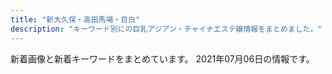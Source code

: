 ```yaml
---
title: "新大久保・高田馬場・目白"
description: "キーワード別にの巨乳アジアン・チャイナエステ嬢情報をまとめました。"
---
```


新着画像と新着キーワードをまとめています。
2021年07月06日の情報です。

<DmmAffiliateIns />
<KeywordTable
  shops={
    [
    {
        "station": "JR\u65b0\u5927\u4e45\u4fdd\u99c5",
        "img_links": [
            "http://familiar.tyo.cm/images/tel.png",
            "http://familiar.tyo.cm/photos/sites/37/2019/03/2019032406115440.jpg",
            "http://familiar.tyo.cm/photos/sites/37/2019/03/2019032406115311.jpg",
            "http://familiar.tyo.cm/photos/sites/37/2019/03/2019032406115312.jpg",
            "http://familiar.tyo.cm/photos/sites/37/2019/03/2019032406115491.jpg",
            "http://familiar.tyo.cm/images/mobile.jpg",
            "http://familiar.tyo.cm/images/1.png",
            "http://familiar.tyo.cm/photos/sites/37/2019/12/2019120401354873.jpg",
            "http://familiar.tyo.cm/photos/sites/37/2019/12/2019120502265383.jpg",
            "http://familiar.tyo.cm/photos/sites/37/2019/06/2019062210030384.jpg",
            "http://familiar.tyo.cm/photos/sites/37/2019/03/2019032406115451.jpg",
            "http://familiar.tyo.cm/photos/sites/37/2021/05/2021052506592522.jpg",
            "http://familiar.tyo.cm/photos/sites/37/2019/09/201909270657496.jpg",
            "http://familiar.tyo.cm/photos/sites/37/2019/06/2019061502562745.jpg",
            "http://familiar.tyo.cm/photos/sites/37/2019/03/2019032406115598.jpg",
            "http://familiar.tyo.cm/photos/sites/37/2018/12/2018121903013346.jpg",
            "http://familiar.tyo.cm/photos/sites/37/2019/12/201912130833132.jpg",
            "http://familiar.tyo.cm/images/s_staff.jpg",
            "http://familiar.tyo.cm/photos/sites/37/2019/11/2019112902341792.jpg",
            "http://familiar.tyo.cm/photos/sites/37/2019/11/2019110802115992.jpg",
            "http://familiar.tyo.cm/photos/sites/37/2019/12/2019120401355046.jpg",
            "http://familiar.tyo.cm/photos/sites/37/2019/10/2019102502193551.jpg",
            "http://familiar.tyo.cm/photos/sites/37/2019/03/2019032406115446.jpg",
            "http://familiar.tyo.cm/photos/sites/37/2019/10/2019102408541458.jpg",
            "http://familiar.tyo.cm/photos/sites/37/2019/12/2019120401354980.jpg",
            "http://familiar.tyo.cm/photos/sites/37/2018/12/2018121903022968.jpg",
            "http://familiar.tyo.cm/images/top.png",
            "http://familiar.tyo.cm/photos/sites/37/2019/06/2019060406241084.jpg",
            "http://familiar.tyo.cm/photos/sites/37/2019/06/2019061502562797.jpg",
            "http://familiar.tyo.cm/photos/sites/37/2021/05/2021052506414738.jpg",
            "http://familiar.tyo.cm/images/s_link.jpg",
            "http://familiar.tyo.cm/photos/sites/37/2019/12/2019120502264671.jpg",
            "http://familiar.tyo.cm/images/s_news.jpg",
            "http://familiar.tyo.cm/photos/sites/37/2019/09/2019090503385014.jpg",
            "http://familiar.tyo.cm/photos/sites/37/2019/10/2019100304481325.jpg",
            "http://familiar.tyo.cm/photos/sites/37/2019/06/2019060406161857.jpg",
            "http://familiar.tyo.cm/photos/sites/37/2019/11/2019112002511160.jpg",
            "http://familiar.tyo.cm/photos/sites/37/2019/03/2019031806471671.jpg",
            "http://familiar.tyo.cm/photos/sites/37/2019/06/2019061502562798.jpg",
            "http://familiar.tyo.cm/photos/sites/37/2019/10/2019102502193826.jpg",
            "http://familiar.tyo.cm/photos/sites/37/2019/06/201906040617136.jpg"
        ],
        "url": "http://familiar.tyo.cm/",
        "name": "Familiar\u30fb\u30d5\u30a1\u30df\u30ea\u30fc\u30a2",
        "keywords": {
            "83": 7,
            "88": 21,
            "C": 2,
            "87": 60,
            "E": 28,
            "D": 153,
            "86": 74,
            "85": 21
        }
    },
    {
        "keywords": {},
        "name": "\u6625\u306e\u5922",
        "station": "JR\u65b0\u5927\u4e45\u4fdd\u99c5",
        "img_links": [
            "http://www.harunoyume.com/images/service-image.jpg",
            "http://www.harunoyume.com/images/discount.jpg",
            "http://www.harunoyume.com/images/campaign.jpg",
            "http://www.harunoyume.com/images/covergirl.jpg"
        ],
        "url": "http://www.harunoyume.com/"
    },
    {
        "keywords": {},
        "name": "\u6708\u306e\u82b1",
        "url": "https://tsukinohana88.wixsite.com/index",
        "img_links": [
            "https://static.wixstatic.com/media/80a184_a8e12af9159e4af2bbd2cf724caf4e6a~mv2.jpeg",
            "https://static.wixstatic.com/media/71aabe_7fde48e91203411687f75bf66049b810~mv2.jpg",
            "https://static.wixstatic.com/media/80a184_685d8785c64448469efbaecd356f0615~mv2.jpg",
            "https://static.wixstatic.com/media/80a184_d0c431a3436e444fbe13148d4f1d1722~mv2.png",
            "https://static.wixstatic.com/media/80a184_d01c61ede293427e90b1ce25be8720c0~mv2.png",
            "https://static.wixstatic.com/media/80a184_f4cca0709e8a42dfbc72e26393934723~mv2.jpg",
            "https://static.wixstatic.com/media/80a184_60e3e10d71c6473ca82f313fefc49773~mv2.png",
            "https://static.wixstatic.com/media/80a184_5208b825bc574a8e8c38cfed61640f7b~mv2.png",
            "https://static.wixstatic.com/media/80a184_b70a2c117ac542f79ec2a2014b642be4~mv2.png",
            "https://static.wixstatic.com/media/80a184_126746405a7f40f191a12f71b777ea41~mv2.png",
            "https://static.wixstatic.com/media/80a184_fc46eb4762dc45d5aaded3823ed9ff89~mv2.png",
            "https://static.wixstatic.com/media/80a184_9dc0d14b20d54a71a6cb9f57217e8a32~mv2.png",
            "https://static.wixstatic.com/media/80a184_37c7b495532e44808fa932ada8728921~mv2.png",
            "https://static.wixstatic.com/media/80a184_6f8a99a76cfa4e8cb6871f8cdc4667f5~mv2.png"
        ],
        "station": "JR\u65b0\u5927\u4e45\u4fdd\u99c5"
    },
    {
        "keywords": {},
        "img_links": [
            "http://esthe.top/images/staff_images/staff_04b.jpg",
            "http://esthe.top/images/demo/slider/tooltips/slide3.png",
            "http://esthe.top/images/index_02.jpg",
            "http://esthe.top/images/Bottom_01.jpg",
            "http://esthe.top/images/an_2_02.jpg",
            "http://esthe.top/images/acs_ima/access-02.jpg",
            "http://esthe.top/images/room_images/gallery-01.jpg",
            "http://esthe.top/images/room_images/gallery-04.jpg",
            "http://esthe.top/images/demo/slider/tooltips/slide2.png",
            "http://esthe.top/images/staff_images/staff_07b.jpg",
            "http://esthe.top/images/an_1_06.jpg",
            "http://esthe.top/images/staff_images/staff_01a.jpg",
            "http://esthe.top/images/an_2_07.jpg",
            "http://esthe.top/images/staff_images/staff_013a.jpg",
            "http://esthe.top/images/staff_images/staff_012a.jpg",
            "http://esthe.top/images/room_images/gallery-02.jpg",
            "http://esthe.top/images/demo/slider/images/slide1.png",
            "http://esthe.top/images/an_2_06.jpg",
            "http://esthe.top/images/demo/slider/images/slide5.png",
            "http://esthe.top/images/acs_ima/access-01.jpg",
            "http://esthe.top/images/an_1_02.jpg",
            "http://esthe.top/images/staff_images/staff_01b.jpg",
            "http://esthe.top/images/QRcode.jpg",
            "http://esthe.top/images/staff_images/staff_04a.jpg",
            "http://esthe.top/images/staff_images/staff_010b.jpg",
            "http://esthe.top/images/room_images/index-02.jpg",
            "http://esthe.top/images/acs_ima/access-03.jpg",
            "http://esthe.top/images/Bottom_02.jpg",
            "http://esthe.top/images/staff_images/staff_09b.jpg",
            "http://esthe.top/images/staff_images/staff_09a.jpg",
            "http://esthe.top/images/demo/slider/tooltips/slide1.png",
            "http://esthe.top/images/staff_images/staff_010a.jpg",
            "http://esthe.top/images/an_2_03.jpg",
            "http://esthe.top/images/demo/slider/images/slide4.png",
            "http://esthe.top/images/staff_images/staff_07a.jpg",
            "http://esthe.top/images/room_images/gallery-03.jpg",
            "http://esthe.top/images/an_1_05.jpg",
            "http://esthe.top/images/an_1_03.jpg",
            "http://esthe.top/images/an_2_05.jpg",
            "http://esthe.top/images/room_images/index-01.jpg",
            "http://esthe.top/images/demo/slider/tooltips/slide5.png",
            "http://esthe.top/images/an_1_04.jpg",
            "http://esthe.top/images/demo/slider/images/slide3.png",
            "http://esthe.top/images/an_2_04.jpg",
            "http://esthe.top/images/acs_ima/access-04.jpg",
            "http://esthe.top/images/room_images/gallery-06.jpg",
            "http://esthe.top/images/room_images/gallery-05.jpg",
            "http://esthe.top/images/staff_images/staff_014a.jpg",
            "http://esthe.top/images/demo/slider/images/slide2.png",
            "http://esthe.top/images/an_1_07.jpg",
            "http://esthe.top/images/demo/slider/tooltips/slide4.png"
        ],
        "name": "RAN\uff5e\u30e9\u30f3\uff5e",
        "url": "http://esthe.top/",
        "station": "JR\u9ad8\u7530\u99ac\u5834\u99c5\u6771\u53e3"
    },
    {
        "img_links": [
            "http://massage-1.net/images/top/top_06.jpg",
            "http://massage-1.net/images/top/top_01.jpg",
            "http://massage-1.net/images/page_top.png",
            "http://massage-1.net/images/staff_image/staf_05a.jpg",
            "http://massage-1.net/images/top/top_05.jpg",
            "http://massage-1.net/images/home/top.jpg",
            "http://massage-1.net/images/top/top_03.jpg",
            "http://massage-1.net/images/top/top_02.jpg",
            "http://massage-1.net/images/top/top_04.jpg",
            "http://massage-1.net/images/top/top_08.png"
        ],
        "keywords": {},
        "station": "JR\u9ad8\u7530\u99ac\u5834\u99c5\u65e9\u7a32\u7530\u53e3",
        "name": "\u697d\u5712",
        "url": "http://massage-1.net/"
    },
    {
        "url": "http://aes-treat.com/",
        "keywords": {
            "C": 38
        },
        "name": "Lovely Heart \u5927\u4e45\u4fdd\u5225\u9928",
        "station": "JR\u5927\u4e45\u4fdd\u99c5\u5317\u53e3",
        "img_links": [
            "http://aes-treat.com/scdl/staff/11091.jpg",
            "http://aes-treat.com/img/ttl_mobile.jpg",
            "http://aes-treat.com/scdl/staff/11151mb.jpg",
            "http://aes-treat.com/scdl/staff/10811mb.jpg",
            "http://aes-treat.com/img/system/campaign.jpg",
            "http://aes-treat.com/scdl/staff/11041mb.jpg",
            "http://aes-treat.com/scdl/staff/10771.jpg",
            "http://aes-treat.com/scdl/staff/10171mb.jpg",
            "http://aes-treat.com/scdl/staff/11191mb.jpg",
            "http://aes-treat.com/scdl/staff/10651mb.jpg",
            "http://aes-treat.com/scdl/staff/10941mb.jpg",
            "http://aes-treat.com/scdl/staff/11051.jpg",
            "http://aes-treat.com/scdl/staff/11211.jpg",
            "http://aes-treat.com/scdl/staff/10841mb.jpg",
            "http://aes-treat.com/scdl/staff/10971mb.jpg",
            "http://aes-treat.com/scdl/staff/11081mb.jpg",
            "http://aes-treat.com/scdl/staff/11241mb.jpg",
            "http://aes-treat.com/scdl/staff/11151.jpg",
            "http://aes-treat.com/img/ttl_attbnr.jpg",
            "http://aes-treat.com/scdl/staff/10861.jpg",
            "http://aes-treat.com/scdl/staff/11091mb.jpg",
            "http://aes-treat.com/scdl/staff/11191.jpg",
            "http://aes-treat.com/scdl/staff/10981mb.jpg",
            "http://aes-treat.com/scdl/staff/10972.jpg",
            "http://aes-treat.com/scdl/staff/10901.jpg",
            "http://aes-treat.com/scdl/staff/10771mb.jpg",
            "http://aes-treat.com/scdl/staff/11231mb.jpg",
            "http://aes-treat.com/scdl/staff/11041.jpg",
            "http://aes-treat.com/scdl/staff/10981.jpg",
            "http://aes-treat.com/scdl/staff/11161.jpg",
            "http://aes-treat.com/scdl/staff/11162.jpg",
            "http://aes-treat.com/scdl/staff/10901mb.jpg",
            "http://aes-treat.com/scdl/staff/11161mb.jpg",
            "http://aes-treat.com/scdl/staff/10902.jpg",
            "http://aes-treat.com/scdl/staff/11111.jpg",
            "http://aes-treat.com/scdl/staff/11241.jpg",
            "http://aes-treat.com/img/ttl_sister.png",
            "http://aes-treat.com/scdl/staff/11081.jpg",
            "http://aes-treat.com/scdl/staff/11131mb.jpg",
            "http://aes-treat.com/scdl/staff/10891mb.jpg",
            "http://aes-treat.com/scdl/staff/10681.jpg",
            "http://aes-treat.com/scdl/staff/11131.jpg",
            "http://aes-treat.com/scdl/staff/11101.jpg",
            "http://aes-treat.com/scdl/staff/10891.jpg",
            "http://aes-treat.com/scdl/staff/10171.jpg",
            "http://aes-treat.com/img/ttl_staff.png",
            "http://aes-treat.com/scdl/staff/10651.jpg",
            "http://aes-treat.com/img/ttl_att.png",
            "http://aes-treat.com/scdl/staff/11121mb.jpg",
            "http://aes-treat.com/pic/head.jpg",
            "http://aes-treat.com/scdl/staff/10811.jpg",
            "http://aes-treat.com/i/files/homeimg.jpg",
            "http://aes-treat.com/scdl/staff/10681mb.jpg",
            "http://aes-treat.com/scdl/staff/11121.jpg",
            "http://aes-treat.com/scdl/staff/11231.jpg",
            "http://aes-treat.com/scdl/staff/11101mb.jpg",
            "http://aes-treat.com/scdl/staff/10842.jpg",
            "http://aes-treat.com/scdl/staff/10971.jpg",
            "http://aes-treat.com/scdl/staff/10841.jpg",
            "http://aes-treat.com/scdl/staff/10941.jpg",
            "http://aes-treat.com/pic/top1.jpg",
            "http://aes-treat.com/pic/top2.jpg",
            "http://aes-treat.com/scdl/staff/11111mb.jpg",
            "http://aes-treat.com/scdl/staff/11051mb.jpg",
            "http://aes-treat.com/scdl/staff/10861mb.jpg",
            "http://aes-treat.com/scdl/staff/10721mb.jpg",
            "http://aes-treat.com/scdl/staff/11211mb.jpg",
            "http://aes-treat.com/img/ttl_nouka.jpg",
            "http://aes-treat.com/scdl/staff/10721.jpg"
        ]
    },
    {
        "name": "\u82b1",
        "station": "JR\u5927\u4e45\u4fdd\u99c5\u5317\u53e3",
        "url": "https://est-hana.com/",
        "img_links": [
            "https://est-hana.com/img/girl/main/s139_1.jpg",
            "https://est-hana.com/img/girl/list/s77_face.jpg",
            "https://est-hana.com/img/girl/main/s163_1.jpg",
            "https://est-hana.com/img/girl/pickup/topgirl20190528141109.png",
            "https://est-hana.com/img/girl/list/slist187110f9d5212fd19d8b8410ec6bff294e6.jpg",
            "https://est-hana.com/img/girl/pickup/topgirl20180308214256.png",
            "https://est-hana.com/img/girl/list/s77_list.jpg",
            "https://est-hana.com/img/girl/thumb/smain184249673a0eecbfdaab27d1a016ce6f4281.jpg",
            "https://est-hana.com/img/material/staff_t1.png",
            "https://est-hana.com/img/girl/pickup/topgirl20140510202547.png",
            "https://est-hana.com/img/girl/pickup/topgirl20141227182718.png",
            "https://est-hana.com/img/girl/list/sface8365230fc40840a020ba3ed47600db4b4a.jpg",
            "https://est-hana.com/img/material/systme_t2.png",
            "https://est-hana.com/img/material/photorenew5.jpg",
            "https://est-hana.com/img/girl/thumb/smain1911ec56c0d5cc68365ea11e2e52a40272d8.jpg",
            "https://est-hana.com/img/girl/list/sface110404ef9fc79e2a0a04d64b621c22a0c77.jpg",
            "https://est-hana.com/img/girl/main/s88_1.jpg",
            "https://est-hana.com/img/girl/pickup/pickup20190227121102.jpg",
            "https://est-hana.com/img/material/infopanel.png",
            "https://est-hana.com/img/material/gm5_rollout.png",
            "https://est-hana.com/img/girl/pickup/pickup20190121202926.jpg",
            "https://est-hana.com/img/material/hosi4.png",
            "https://est-hana.com/img/material/sys_course2_rev2.png",
            "https://est-hana.com/img/material/top_twitter.png",
            "https://est-hana.com/img/material/sys_course3_rev1.png",
            "https://est-hana.com/img/girl/list/s180_face.jpg",
            "https://est-hana.com/img/material/gm2_rollout.png",
            "https://est-hana.com/img/girl/main/s75_1.jpg",
            "https://est-hana.com/img/girl/main/smain1901e7f2a11706f93c08ab1eb76c57c0a501.jpg",
            "https://est-hana.com/img/girl/thumb/smain1913da4fa2da2e801312734721e1a44d8e19.jpg",
            "https://est-hana.com/img/material/massap6.jpg",
            "https://est-hana.com/img/girl/list/s173_face.jpg",
            "https://est-hana.com/img/girl/list/slist19753ce52e0264e81a8a42e5d3c84dd833e.jpg",
            "https://est-hana.com/img/girl/list/s88_list.jpg",
            "https://est-hana.com/img/material/topflashimg1.jpg",
            "https://est-hana.com/img/material/top_t6.png",
            "https://est-hana.com/img/girl/list/s75_face.jpg",
            "https://est-hana.com/img/whatnew/20200304.jpg",
            "https://est-hana.com/img/material/accsess_station.png",
            "https://est-hana.com/img/girl/list/s75_list.jpg",
            "https://est-hana.com/img/girl/thumb/smain1901e7f2a11706f93c08ab1eb76c57c0a501.jpg",
            "https://est-hana.com/img/girl/thumb/smain197153ce52e0264e81a8a42e5d3c84dd833e.jpg",
            "https://est-hana.com/img/girl/pickup/topgirl20180526173824.png",
            "https://est-hana.com/img/girl/main/smain83165230fc40840a020ba3ed47600db4b4a.jpg",
            "https://est-hana.com/img/girl/thumb/smain1891e9ae2d8752cd8b9474ebd62df9909f9b.jpg",
            "https://est-hana.com/img/material/top_t5.png",
            "https://est-hana.com/img/girl/pickup/pickup20190528135649.jpg",
            "https://est-hana.com/img/girl/thumb/smain1931e3a7504f14e2050f14cb6782d72bb46c.jpg",
            "https://est-hana.com/img/girl/pickup/topgirl20161016054301.png",
            "https://est-hana.com/img/material/detailwaku.png",
            "https://est-hana.com/img/girl/list/s139_list.jpg",
            "https://est-hana.com/img/girl/list/slist199a8b144d9cbd006fc9dffdf23ad77de07.jpg",
            "https://est-hana.com/img/material/gm1_rollout.png",
            "https://est-hana.com/img/material/day.png",
            "https://est-hana.com/img/girl/pickup/pickup20190118192153.jpg",
            "https://est-hana.com/img/girl/main/smain184149673a0eecbfdaab27d1a016ce6f4281.jpg",
            "https://est-hana.com/img/girl/list/sface189e9ae2d8752cd8b9474ebd62df9909f9b.jpg",
            "https://est-hana.com/img/material/hosi5.png",
            "https://est-hana.com/img/material/sys_etc.png",
            "https://est-hana.com/img/girl/main/smain1911ec56c0d5cc68365ea11e2e52a40272d8.jpg",
            "https://est-hana.com/img/girl/pickup/pickup20141227182613.jpeg",
            "https://est-hana.com/img/whatnew/20200401_mask.jpg",
            "https://est-hana.com/img/girl/pickup/pickup20191214162524.jpg",
            "https://est-hana.com/img/girl/main/smain1931e3a7504f14e2050f14cb6782d72bb46c.jpg",
            "https://est-hana.com/img/girl/thumb/s75_1.jpg",
            "https://est-hana.com/img/material/top_t4.png",
            "https://est-hana.com/img/girl/list/s163_face.jpg",
            "https://est-hana.com/img/girl/list/slist2012ba9beda1a19f1ba57dcc87485d57321.jpg",
            "https://est-hana.com/img/material/massap7.jpg",
            "https://est-hana.com/img/girl/thumb/smain83265230fc40840a020ba3ed47600db4b4a.jpg",
            "https://est-hana.com/img/girl/pickup/topgirl20180908131653.png",
            "https://est-hana.com/img/girl/list/slist18449673a0eecbfdaab27d1a016ce6f4281.jpg",
            "https://est-hana.com/img/material/systme_t1.png",
            "https://est-hana.com/img/girl/list/slist189e9ae2d8752cd8b9474ebd62df9909f9b.jpg",
            "https://est-hana.com/img/material/photorenew3.jpg",
            "https://est-hana.com/img/girl/list/s139_face.jpg",
            "https://est-hana.com/img/girl/thumb/smain193281777917c863b2cd265723b9cb5a3c32.jpg",
            "https://est-hana.com/img/girl/thumb/s180_1.jpg",
            "https://est-hana.com/img/girl/main/s173_1.jpg",
            "https://est-hana.com/img/girl/thumb/s173_2.jpg",
            "https://est-hana.com/img/girl/thumb/smain83165230fc40840a020ba3ed47600db4b4a.jpg",
            "https://est-hana.com/img/camp/camp20210701.png",
            "https://est-hana.com/img/girl/thumb/smain1871110bf62c88dcefca310cdc127f9b11f2.jpg",
            "https://est-hana.com/img/girl/list/slist19053cc33bb85f739f63e84c2ae2c41c2eb.jpg",
            "https://est-hana.com/img/girl/main/smain1891e9ae2d8752cd8b9474ebd62df9909f9b.jpg",
            "https://est-hana.com/img/girl/main/s86_1.jpg",
            "https://est-hana.com/img/whatnew/20200401min60.jpg",
            "https://est-hana.com/img/whatnew/hana20210701.png",
            "https://est-hana.com/img/girl/list/sface191ec56c0d5cc68365ea11e2e52a40272d8.jpg",
            "https://est-hana.com/img/material/returnbtn.png",
            "https://est-hana.com/img/material/age.png",
            "https://est-hana.com/img/girl/thumb/smain184149673a0eecbfdaab27d1a016ce6f4281.jpg",
            "https://est-hana.com/img/material/massap1.jpg",
            "https://est-hana.com/img/girl/list/s86_list.jpg",
            "https://est-hana.com/img/material/massap2.jpg",
            "https://est-hana.com/img/material/photorenew1.jpg",
            "https://est-hana.com/img/girl/list/sface199a8b144d9cbd006fc9dffdf23ad77de07.jpg",
            "https://est-hana.com/img/girl/list/s86_face.jpg",
            "https://est-hana.com/img/girl/list/slist193a69a1a063a3159e298d18b691542266d.jpg",
            "https://est-hana.com/img/material/top_t3.png",
            "https://est-hana.com/img/girl/pickup/pickup20190118192257.jpg",
            "https://est-hana.com/img/material/gm3_rollout.png",
            "https://est-hana.com/img/material/gm6_rollout.png",
            "https://est-hana.com/img/girl/thumb/smain1902e7f2a11706f93c08ab1eb76c57c0a501.jpg",
            "https://est-hana.com/img/girl/pickup/pickup20191208191053.jpg",
            "https://est-hana.com/img/material/w2.png",
            "https://est-hana.com/img/girl/thumb/s86_1.jpg",
            "https://est-hana.com/img/material/photorenew2rev1.jpg",
            "https://est-hana.com/img/girl/main/s180_1.jpg",
            "https://est-hana.com/img/material/d6.png",
            "https://est-hana.com/img/material/photorenew4.jpg",
            "https://est-hana.com/img/girl/list/s180_list.jpg",
            "https://est-hana.com/img/girl/list/s173_list.jpg",
            "https://est-hana.com/img/girl/thumb/smain18725b09cd881b1f036f9f4970616c10b474.jpg",
            "https://est-hana.com/img/material/gm4_rollout.png",
            "https://est-hana.com/img/girl/thumb/s88_1.jpg",
            "https://est-hana.com/img/girl/thumb/s163_1.jpg",
            "https://est-hana.com/img/girl/main/smain197153ce52e0264e81a8a42e5d3c84dd833e.jpg",
            "https://est-hana.com/img/girl/list/sface190e7f2a11706f93c08ab1eb76c57c0a501.jpg",
            "https://est-hana.com/img/girl/main/smain1871110bf62c88dcefca310cdc127f9b11f2.jpg",
            "https://est-hana.com/img/material/m7.png",
            "https://est-hana.com/img/material/month.png",
            "https://est-hana.com/img/material/massap4.jpg",
            "https://est-hana.com/img/material/top_t2_img_rev2.jpg",
            "https://est-hana.com/img/girl/list/slist8365230fc40840a020ba3ed47600db4b4a.jpg",
            "https://est-hana.com/img/girl/list/sface19753ce52e0264e81a8a42e5d3c84dd833e.jpg",
            "https://est-hana.com/img/girl/list/slist191ec56c0d5cc68365ea11e2e52a40272d8.jpg",
            "https://est-hana.com/img/material/staff_t1rev1.png",
            "https://est-hana.com/img/girl/list/slist110d5ce8a5906e2cdaf90af47c9395e0dff.jpg",
            "https://est-hana.com/img/material/massa_t1.png",
            "https://est-hana.com/img/material/staffdetail_t1.png",
            "https://est-hana.com/img/girl/pickup/pickup20180526173711.jpg",
            "https://est-hana.com/img/material/line1.png",
            "https://est-hana.com/img/material/massap5.jpg",
            "https://est-hana.com/img/girl/list/s163_list.jpg",
            "https://est-hana.com/img/girl/pickup/pickup20180830201105.jpg",
            "https://est-hana.com/img/girl/thumb/smain110138adcf1cf026681bfa9a408199a21890.jpg",
            "https://est-hana.com/img/material/click_tel_btn.png",
            "https://est-hana.com/img/material/sys_option.png",
            "https://est-hana.com/img/girl/pickup/pickup20181218104555.jpg",
            "https://est-hana.com/img/girl/thumb/s139_1.jpg",
            "https://est-hana.com/img/girl/thumb/smain19725e2ed7efe2de621955e09d12295a13ee.jpg",
            "https://est-hana.com/img/material/sframe2014.png",
            "https://est-hana.com/img/material/accsess_picter2.jpg",
            "https://est-hana.com/img/girl/list/sface201dc74ab8dea78d771771d5fda7bccc989.jpg",
            "https://est-hana.com/img/girl/thumb/smain1102404ef9fc79e2a0a04d64b621c22a0c77.jpg",
            "https://est-hana.com/img/girl/main/smain110138adcf1cf026681bfa9a408199a21890.jpg",
            "https://est-hana.com/img/girl/list/sface18449673a0eecbfdaab27d1a016ce6f4281.jpg",
            "https://est-hana.com/img/girl/thumb/smain1912da4fa2da2e801312734721e1a44d8e19.jpg",
            "https://est-hana.com/img/girl/pickup/topgirl20140502225842.png",
            "https://est-hana.com/img/material/top_t2.png",
            "https://est-hana.com/img/material/sys_course1_rev2.png",
            "https://est-hana.com/img/material/massap3.jpg",
            "https://est-hana.com/img/girl/list/s88_face.jpg",
            "https://est-hana.com/img/girl/list/sface187386757ea62d773ca58e2457fc23b8e13.jpg",
            "https://est-hana.com/img/girl/thumb/s173_1.jpg",
            "https://est-hana.com/img/girl/list/sface193e3a7504f14e2050f14cb6782d72bb46c.jpg"
        ],
        "keywords": {
            "G": 1,
            "\u30c0\u30a4\u30ca\u30de\u30a4\u30c8": 1,
            "E": 4,
            "C": 40
        }
    },
    {
        "img_links": [],
        "url": "https://venus.tyo.ac/",
        "station": "JR\u5927\u4e45\u4fdd\u99c5\u5357\u53e3",
        "keywords": {},
        "name": "Venus -\u30f4\u30a3\u30fc\u30ca\u30b9-"
    },
    {
        "station": "JR\u9ad8\u7530\u99ac\u5834\u99c5\u65e9\u7a32\u7530\u53e3",
        "img_links": [
            "http://www.y-rlx.site/images/index_09.jpg",
            "http://www.y-rlx.site/girl/04.jpg",
            "http://www.y-rlx.site/images/index_02.jpg",
            "http://www.y-rlx.site/images/info.jpg",
            "http://y-rlx.site/images/index_07.jpg",
            "http://www.y-rlx.site/girl/05.jpg",
            "http://www.y-rlx.site/images/rec_09.jpg",
            "http://www.y-rlx.site/images/index_04.jpg",
            "http://y-rlx.site/images/index_04.jpg",
            "http://www.y-rlx.site/images/info_09.jpg",
            "http://www.y-rlx.site/images/upload/thumb/7555ce96672677f4.jpg",
            "http://www.y-rlx.site/images/rec.jpg",
            "http://www.y-rlx.site/images/card.jpg",
            "http://www.y-rlx.site/images/index_07.jpg",
            "http://www.y-rlx.site/images/upload/thumb/014d074e9b93e9d3.jpg",
            "http://www.y-rlx.site/images/index_01.jpg",
            "http://www.y-rlx.site/images/upload/thumb/d36e2b351f872c4a.jpg",
            "http://www.y-rlx.site/images/upload/thumb/296a422030195eea.jpg",
            "http://www.y-rlx.site/girl/02.jpg",
            "http://www.y-rlx.site/images/staff_09.jpg",
            "http://www.y-rlx.site/images/index_06.jpg",
            "http://www.y-rlx.site/images/index_18.jpg",
            "http://www.y-rlx.site/images/index_13.jpg",
            "http://www.y-rlx.site/images/upload/thumb/6f5c8adf73ecadc0.jpg",
            "http://www.y-rlx.site/images/index_10.jpg",
            "http://www.y-rlx.site/images/index_19.jpg",
            "http://www.y-rlx.site/images/index_15.jpg",
            "http://www.y-rlx.site/girl/01.jpg",
            "http://www.y-rlx.site/images/upload/thumb/e95087fc68743943.jpg",
            "http://www.y-rlx.site/images/index_05.jpg",
            "http://www.y-rlx.site/images/index_11.jpg",
            "http://www.y-rlx.site/girl/03.jpg",
            "http://www.y-rlx.site/images/index_03.jpg",
            "http://www.y-rlx.site/images/index_08.jpg",
            "http://www.y-rlx.site/images/upload/thumb/8094444931bf183e.jpg",
            "http://www.y-rlx.site/images/upload/thumb/22943222540dae02.jpg",
            "http://www.y-rlx.site/images/index_20.jpg"
        ],
        "url": "http://www.y-rlx.site/",
        "name": "\u60a0\u30a8\u30b9\u30c6",
        "keywords": {
            "89": 1,
            "87": 4,
            "C": 7,
            "D": 1,
            "88": 3
        }
    },
    {
        "img_links": [
            "http://www.aromaonly1.com/uploads/e01fa669285bc99ba782abfd90a08bb2.jpg",
            "http://www.aromaonly1.com/images/index_05.jpg",
            "http://www.aromaonly1.com/images/index_06.jpg",
            "http://www.aromaonly1.com/uploads/b43afdf6c0db7020b472f89b05664984.jpg",
            "http://www.aromaonly1.com/uploads/5f4083d49285cbe64774b1bd70e86150.jpg",
            "http://www.aromaonly1.com/uploads/18799c1985ca7d1cd026808323ec51c2.jpg",
            "http://www.aromaonly1.com/uploads/015cba9c432d730d26583fe998534fa6.jpg",
            "http://www.aromaonly1.com/uploads/3e6ede4dd71b9611bfc0fc01fff82057.jpg",
            "http://www.aromaonly1.com/images/index_21.jpg",
            "http://www.aromaonly1.com/uploads/0d74a4af5e268e3562daa56048c13906.jpg",
            "http://www.aromaonly1.com/my_work/images/pic1.png",
            "http://www.aromaonly1.com/images/index_18.jpg",
            "http://www.aromaonly1.com/images/fanhui.png",
            "http://www.aromaonly1.com/images/index_17.jpg",
            "http://www.aromaonly1.com/images/index_14.jpg",
            "http://www.aromaonly1.com/images/index_15.jpg",
            "http://www.aromaonly1.com/images/index_03.jpg",
            "http://www.aromaonly1.com/images/index_08.jpg",
            "http://www.aromaonly1.com/images/link_10.jpg",
            "http://www.aromaonly1.com/images/index_16.jpg",
            "http://www.aromaonly1.com/uploads/2f5941103973429d3981087968a845a3.jpg",
            "http://www.aromaonly1.com/images/girls_10.jpg",
            "http://www.aromaonly1.com/uploads/c24b4a66b959c50d941c227e2167e47a.jpg",
            "http://www.aromaonly1.com/images/service_10.jpg",
            "http://www.aromaonly1.com/uploads/39a20c0f1405de5aa73fad53492e41be.jpg",
            "http://www.aromaonly1.com/images/index_20.jpg",
            "http://www.aromaonly1.com/images/aromaonly1_468x60.png",
            "http://www.aromaonly1.com/uploads/8e9e8b4d89b256773f17dff61368328c.jpg",
            "http://www.aromaonly1.com/images/index_11.jpg",
            "http://www.aromaonly1.com/images/index_07.jpg",
            "http://www.aromaonly1.com/uploads/ac75f516de3602f2ed5de1d9e2383a35.jpg",
            "http://www.aromaonly1.com/images/index_02.jpg",
            "http://www.aromaonly1.com/images/index_04.jpg",
            "http://www.aromaonly1.com/uploads/56e94a67d1aa4ea89d5f2064a387ab96.jpg",
            "http://www.aromaonly1.com/images/index_01.jpg",
            "http://www.aromaonly1.com/images/interior_10.jpg",
            "http://www.aromaonly1.com/uploads/66dc68de1f9c001b6f15d52303314efc.jpg",
            "http://www.aromaonly1.com/images/index_19.jpg",
            "http://www.aromaonly1.com/images/index_12.jpg",
            "http://www.aromaonly1.com/images/service_11.jpg"
        ],
        "url": "http://www.aromaonly1.com/",
        "name": "NEW ONLY ONE",
        "keywords": {
            "E": 2,
            "D": 2,
            "86": 4,
            "C": 3,
            "88": 3
        },
        "station": "JR\u9ad8\u7530\u99ac\u5834\u99c5"
    },
    {
        "img_links": [
            "http://www.kity.work/images/tel.jpg",
            "http://www.kity.work/img/hiromi1.jpg",
            "http://www.kity.work/images/s1.png",
            "http://www.kity.work/images/5.jpg",
            "http://www.kity.work/images/s1.jpg",
            "http://www.kity.work/img/erina2.jpg",
            "http://www.kity.work/images/tg.jpg",
            "http://www.kity.work/staff/erina.jpg",
            "http://www.kity.work/images/head.jpg",
            "http://www.kity.work/images/news.jpg",
            "http://www.kity.work/images/up.jpg",
            "http://www.kity.work/img/haru1.jpg",
            "http://www.kity.work/img/nana1.jpg",
            "http://www.kity.work/images/int1.jpg",
            "http://www.kity.work/staff/hiromi.jpg",
            "http://www.kity.work/images/int2.jpg",
            "http://www.kity.work/images/ac2.jpg",
            "http://www.kity.work/img/erina1.jpg",
            "http://www.kity.work/staff/nana.jpg",
            "http://www.kity.work/images/7.jpg",
            "http://www.kity.work/images/sys.jpg",
            "http://www.kity.work/images/6.jpg",
            "http://www.kity.work/images/s2.jpg",
            "http://www.kity.work/images/staff_t.jpg",
            "http://www.kity.work/images/interior_t.jpg",
            "http://www.kity.work/staff/haru.jpg",
            "http://www.kity.work/images/4.jpg"
        ],
        "url": "http://www.kity.work/",
        "station": "JR\u9ad8\u7530\u99ac\u5834\u99c5\u65e9\u7a32\u7530\u53e3",
        "keywords": {},
        "name": "\u98a8\u96c5\u5802 \uff5e\u3075\u3046\u304c\u3069\u3046\uff5e"
    },
    {
        "url": "http://gogonoheya.ies.fun/",
        "keywords": {},
        "station": "JR\u5927\u4e45\u4fdd\u99c5\u5317\u53e3",
        "img_links": [],
        "name": "Rabenda\u30fb\u30e9\u30d9\u30f3\u30c0\u30fc"
    },
    {
        "station": "JR\u9ad8\u7530\u99ac\u5834\u99c5\u65e9\u7a32\u7530\u53e3",
        "keywords": {
            "C": 18,
            "83": 3,
            "86": 3
        },
        "url": "http://familiar.ests.jp/",
        "name": "\u99ac\u5834one",
        "img_links": [
            "http://familiar.ests.jp/photos/sites/33/2019/09/2019092718554568.jpg",
            "http://familiar.ests.jp/photos/sites/33/2020/10/2020101901153954.jpg",
            "http://familiar.ests.jp/images/staff_bj4s.png",
            "http://familiar.ests.jp/images/service.jpg",
            "http://familiar.ests.jp/images/acc.png",
            "http://familiar.ests.jp/photos/sites/33/2020/10/2020101409554799.jpg",
            "http://familiar.ests.jp/images/staff_bj1s.png",
            "http://familiar.ests.jp/images/s_link.png",
            "http://familiar.ests.jp/photos/sites/33/2019/07/2019073009094778.jpg",
            "http://familiar.ests.jp/photos/sites/33/2019/09/2019092718570723.jpg",
            "http://familiar.ests.jp/images/info.png",
            "http://familiar.ests.jp/images/nei_bj1.png",
            "http://familiar.ests.jp/images/s_service.png",
            "http://familiar.ests.jp/images/news.png",
            "http://familiar.ests.jp/images/s_staff.png",
            "http://familiar.ests.jp/images/mobile.jpg",
            "http://familiar.ests.jp/images/top.jpg",
            "http://familiar.ests.jp/images/bian.jpg",
            "http://familiar.ests.jp/photos/sites/33/2019/09/2019092318545965.jpg"
        ]
    },
    {
        "keywords": {},
        "url": "http://kobo.mssg.jp/",
        "name": "\u6c34\u8272-\u30df\u30ba\u30a4\u30ed-",
        "img_links": [
            "http://kobo.mssg.jp/layer/images/top.jpg",
            "http://kobo.mssg.jp/layer/images/top/top_02.jpg",
            "http://kobo.mssg.jp/layer/images/top/top_06.jpg",
            "http://kobo.mssg.jp/images/wenzi-staff.png",
            "http://kobo.mssg.jp/layer/images/top/top_05.jpg",
            "http://kobo.mssg.jp/images/1.jpg",
            "http://kobo.mssg.jp/images/s_info.png",
            "http://kobo.mssg.jp/images/info.png",
            "http://kobo.mssg.jp/images/staff_8.jpg",
            "http://kobo.mssg.jp/images/staff_8a.jpg",
            "http://kobo.mssg.jp/images/staff_bj4.png",
            "http://kobo.mssg.jp/images/staff_2b.jpg",
            "http://kobo.mssg.jp/images/staff_bj1.png",
            "http://kobo.mssg.jp/images/staff_2a.jpg",
            "http://kobo.mssg.jp/images/staff_9a.jpg",
            "http://kobo.mssg.jp/images/top1.jpg",
            "http://kobo.mssg.jp/layer/images/top/top_01.jpg",
            "http://kobo.mssg.jp/layer/images/top/top_08.png",
            "http://kobo.mssg.jp/images/top2.jpg",
            "http://kobo.mssg.jp/layer/images/top/top_04.jpg",
            "http://kobo.mssg.jp/images/staff_4.jpg",
            "http://kobo.mssg.jp/images/staff_9b.jpg",
            "http://kobo.mssg.jp/images/staff_10a.jpg",
            "http://kobo.mssg.jp/layer/images/top/top_03.jpg",
            "http://kobo.mssg.jp/images/staff_5.jpg"
        ],
        "station": "JR\u5927\u4e45\u4fdd\u99c5\u5317\u53e3"
    },
    {
        "station": "\u65b0\u5927\u4e45\u4fdd\u99c5",
        "name": "Lui\uff5e\u30eb\u30a4\uff5e",
        "url": "http://www.e-candy.work/",
        "img_links": [
            "http://www.e-candy.work/img/risa1.jpg",
            "http://www.e-candy.work/images/tel.jpg",
            "http://www.e-candy.work/images/sys2.jpg",
            "http://www.e-candy.work/images/1.jpg",
            "http://www.e-candy.work/images/news.jpg",
            "http://www.e-candy.work/images/staff_t.png",
            "http://www.e-candy.work/img/mimi1.jpg",
            "http://www.e-candy.work/images/interior_t.png",
            "http://www.e-candy.work/images/12.jpg",
            "http://www.e-candy.work/images/5.jpg",
            "http://www.e-candy.work/images/head.jpg",
            "http://www.e-candy.work/images/3.jpg",
            "http://www.e-candy.work/img/haruka1.jpg",
            "http://www.e-candy.work/images/newface.png",
            "http://www.e-candy.work/images/mobile.jpg",
            "http://www.e-candy.work/img/aya1.jpg",
            "http://www.e-candy.work/images/s1.png",
            "http://www.e-candy.work/images/6.jpg",
            "http://www.e-candy.work/img/hana1.jpg",
            "http://www.e-candy.work/images/4.jpg",
            "http://www.e-candy.work/img/miki1.jpg",
            "http://www.e-candy.work/images/info.png",
            "http://www.e-candy.work/img/nana1.jpg",
            "http://www.e-candy.work/images/int1.png",
            "http://www.e-candy.work/images/11.jpg",
            "http://www.e-candy.work/images/sys1.jpg",
            "http://www.e-candy.work/images/8.jpg",
            "http://www.e-candy.work/images/9.jpg",
            "http://www.e-candy.work/images/int2.png",
            "http://www.e-candy.work/img/rina1.jpg",
            "http://www.e-candy.work/images/sys3.png",
            "http://www.e-candy.work/img/yui1.jpg",
            "http://www.e-candy.work/images/7.jpg",
            "http://www.e-candy.work/img/ai1.jpg"
        ],
        "keywords": {}
    },
    {
        "name": "Honey At Home \u30cf\u30cb\u30fc\u30a2\u30c3\u30c8\u30db\u30fc\u30e0",
        "img_links": [
            "http://www.china-es.info/images/int3.jpg",
            "http://www.china-es.info/images/rec2.jpg",
            "http://www.china-es.info/images/rec1.jpg",
            "http://www.china-es.info/images/menu/interior.jpg",
            "http://www.china-es.info/images/interior_t.jpg",
            "http://www.china-es.info/images/head.jpg",
            "http://www.china-es.info/images/menu/staff.jpg",
            "http://www.china-es.info/images/sys1.jpg",
            "http://www.china-es.info/img/hibiki1.jpg",
            "http://www.china-es.info/images/news.jpg",
            "http://www.china-es.info/img/nana1.jpg",
            "http://www.china-es.info/images/int1.jpg",
            "http://www.china-es.info/images/menu/top.jpg",
            "http://www.china-es.info/images/sys2.jpg",
            "http://www.china-es.info/images/staff_t.jpg",
            "http://www.china-es.info/images/mobile.jpg",
            "http://www.china-es.info/img/ringo1.jpg",
            "http://www.china-es.info/img/nana2.jpg",
            "http://www.china-es.info/images/int4.jpg",
            "http://www.china-es.info/images/int2.jpg",
            "http://www.china-es.info/images/sys3.jpg",
            "http://www.china-es.info/images/top.jpg"
        ],
        "station": "JR\u9ad8\u7530\u99ac\u5834\u99c5\u65e9\u7a32\u7530\u53e3",
        "keywords": {},
        "url": "http://www.china-es.info/"
    },
    {
        "img_links": [
            "http://pretty.este.work/news.jpg",
            "http://pretty.este.work/int1.png",
            "http://pretty.este.work/sakura.jpg",
            "http://pretty.este.work/staff_t.jpg",
            "http://pretty.este.work/1.jpg",
            "http://pretty.este.work/rec1.png",
            "http://pretty.este.work/sayurin.jpg",
            "http://pretty.este.work/ayumi.jpg",
            "http://pretty.este.work/aa.jpg",
            "http://pretty.este.work/rec2.png",
            "http://pretty.este.work/3.jpg",
            "http://pretty.este.work/4.jpg",
            "http://pretty.este.work/tg.jpg",
            "http://pretty.este.work/2.jpg",
            "http://pretty.este.work/head.jpg",
            "http://pretty.este.work/nana.jpg",
            "http://pretty.este.work/hana.jpg",
            "http://pretty.este.work/interior_t.jpg",
            "http://pretty.este.work/up.jpg"
        ],
        "url": "http://pretty.este.work/",
        "name": "Pretty \uff5e\u30d7\u30ea\u30c6\u30a3\u30fc\uff5e",
        "keywords": {},
        "station": "JR\u9ad8\u7530\u99ac\u5834\u99c5"
    },
    {
        "station": "JR\u65b0\u5927\u4e45\u4fdd\u99c5",
        "name": "\u7e01\u4e2d\u7e01\uff5e\u3048\u3093\u3061\u3085\u3046\u3048\u3093\uff5e",
        "keywords": {
            "C": 4
        },
        "img_links": [
            "http://www.enchuen.com/images/interior02_s.jpg",
            "http://www.enchuen.com/images/btn_gnavi06_no.png",
            "http://www.enchuen.com/images/img_service06.png",
            "http://www.enchuen.com/images/ins_header.png",
            "http://www.enchuen.com/images/mess_footer.png",
            "http://www.enchuen.com/images/img_service01.png",
            "http://www.enchuen.com/images/img_service03.png",
            "http://www.enchuen.com/images/interior01.jpg",
            "http://www.enchuen.com/images/h2_alliancegide2.png",
            "http://www.enchuen.com/images/icon_eng.png",
            "http://www.enchuen.com/images/h2_linkban.png",
            "http://www.enchuen.com/images/therapist_kaori.jpg",
            "http://www.enchuen.com/images/interior03_s.jpg",
            "http://www.enchuen.com/images/top_slider1.jpg",
            "http://www.enchuen.com/images/img_aromaoil.png",
            "http://www.enchuen.com/images/img_service05.png",
            "http://www.enchuen.com/images/h2_contact.png",
            "http://www.enchuen.com/images/therapist_noa.jpg",
            "http://www.enchuen.com/images/h2_instagam.png",
            "http://www.enchuen.com/images/btn_gnavi01_no.png",
            "http://www.enchuen.com/images/h2_link01.png",
            "http://www.enchuen.com/images/interior03.jpg",
            "http://www.enchuen.com/images/therapist_yona.jpg",
            "http://www.enchuen.com/images/therapist_yona_s.jpg",
            "http://www.enchuen.com/images/interior01_s.jpg",
            "http://www.enchuen.com/images/ins_footer.png",
            "http://www.enchuen.com/images/img_comimgsoon.jpg",
            "http://www.enchuen.com/images/btn_gnavi04_no.png",
            "http://www.enchuen.com/images/top_slider4.jpg",
            "http://www.enchuen.com/images/interior02.jpg",
            "http://www.enchuen.com/images/h2_qa.png",
            "http://www.enchuen.com/images/img_service02.png",
            "http://www.enchuen.com/images/mail_header.png",
            "http://www.enchuen.com/images/q_qa.png",
            "http://www.enchuen.com/images/therapist_noa_s.jpg",
            "http://www.enchuen.com/images/tel_header.png",
            "http://www.enchuen.com/images/btn_gnavi03_no.png",
            "http://www.enchuen.com/images/h2_alltherapist.png",
            "http://www.enchuen.com/images/top_slider2.jpg",
            "http://www.enchuen.com/images/therapist_yume_s.jpg",
            "http://www.enchuen.com/images/tw_header.png",
            "http://www.enchuen.com/images/h2_twitter.png",
            "http://www.enchuen.com/images/therapist_yume.jpg",
            "http://www.enchuen.com/images/pagetop.png",
            "http://www.enchuen.com/images/ban-tel.png",
            "http://www.enchuen.com/images/interior04.jpg",
            "http://www.enchuen.com/images/img_slider03.png",
            "http://www.enchuen.com/images/btn_gnavi02_no.png",
            "http://www.enchuen.com/images/img_service07.png",
            "http://www.enchuen.com/images/img_service04.png",
            "http://www.enchuen.com/images/top_slider5.jpg",
            "http://www.enchuen.com/images/h2_alliancegide.png",
            "http://www.enchuen.com/images/h2_servicecontents.png",
            "http://www.enchuen.com/images/icon_chi.png",
            "http://www.enchuen.com/images/btn_gnavi05_no.png",
            "http://www.enchuen.com/images/top_slider6.jpg",
            "http://www.enchuen.com/images/tw_footer.png",
            "http://www.enchuen.com/images/img_slider01.png",
            "http://www.enchuen.com/images/therapist_kaori_s.jpg",
            "http://www.enchuen.com/images/img_slider02.png",
            "http://www.enchuen.com/images/a_qa.png",
            "http://www.enchuen.com/images/interior04_s.jpg",
            "http://www.enchuen.com/images/top_slider3.jpg",
            "http://www.enchuen.com/images/h2_information.png"
        ],
        "url": "http://www.enchuen.com/"
    },
    {
        "name": "Lovely Heart",
        "station": "JR\u5927\u4e45\u4fdd\u99c5\u5317\u53e3",
        "keywords": {
            "C": 39
        },
        "url": "http://aes-salon.com/",
        "img_links": [
            "http://aes-salon.com/scdl/staff/10631mb.jpg",
            "http://aes-salon.com/scdl/staff/10711.jpg",
            "http://aes-salon.com/img/ttl_sister.png",
            "http://aes-salon.com/scdl/staff/10561.jpg",
            "http://aes-salon.com/img/access/road2.jpg",
            "http://aes-salon.com/scdl/staff/10092.jpg",
            "http://aes-salon.com/scdl/staff/10471mb.jpg",
            "http://aes-salon.com/scdl/staff/10351mb.jpg",
            "http://aes-salon.com/scdl/staff/10292.jpg",
            "http://aes-salon.com/img/access/road4.jpg",
            "http://aes-salon.com/scdl/staff/10461mb.jpg",
            "http://aes-salon.com/scdl/staff/10651mb.jpg",
            "http://aes-salon.com/scdl/staff/10511mb.jpg",
            "http://aes-salon.com/scdl/staff/10291.jpg",
            "http://aes-salon.com/scdl/staff/10651.jpg",
            "http://aes-salon.com/scdl/staff/10501mb.jpg",
            "http://aes-salon.com/scdl/staff/10691.jpg",
            "http://aes-salon.com/img/access/roaddm.png",
            "http://aes-salon.com/scdl/staff/10711mb.jpg",
            "http://aes-salon.com/scdl/staff/10351.jpg",
            "http://aes-salon.com/img/ttl_mobile.jpg",
            "http://aes-salon.com/scdl/staff/10621.jpg",
            "http://aes-salon.com/scdl/staff/10721mb.jpg",
            "http://aes-salon.com/img/ttl_nouka.jpg",
            "http://aes-salon.com/scdl/staff/10701.jpg",
            "http://aes-salon.com/scdl/staff/10412.jpg",
            "http://aes-salon.com/scdl/staff/10571mb.jpg",
            "http://aes-salon.com/scdl/staff/10641.jpg",
            "http://aes-salon.com/scdl/staff/10661.jpg",
            "http://aes-salon.com/scdl/staff/10461.jpg",
            "http://aes-salon.com/scdl/staff/10081mb.jpg",
            "http://aes-salon.com/scdl/staff/10692.jpg",
            "http://aes-salon.com/scdl/staff/10731mb.jpg",
            "http://aes-salon.com/i/files/homeimg.jpg",
            "http://aes-salon.com/scdl/staff/10082.jpg",
            "http://aes-salon.com/img/system/campaign.jpg",
            "http://aes-salon.com/scdl/staff/10631.jpg",
            "http://aes-salon.com/pic/top1.jpg",
            "http://aes-salon.com/scdl/staff/10121mb.jpg",
            "http://aes-salon.com/img/ttl_att.png",
            "http://aes-salon.com/scdl/staff/10741.jpg",
            "http://aes-salon.com/scdl/staff/10601mb.jpg",
            "http://aes-salon.com/scdl/staff/10091.jpg",
            "http://aes-salon.com/scdl/staff/10571.jpg",
            "http://aes-salon.com/scdl/staff/10121.jpg",
            "http://aes-salon.com/scdl/staff/10501.jpg",
            "http://aes-salon.com/img/ttl_bekan.jpg",
            "http://aes-salon.com/scdl/staff/10081.jpg",
            "http://aes-salon.com/img/access/road3.jpg",
            "http://aes-salon.com/scdl/staff/10592.jpg",
            "http://aes-salon.com/scdl/staff/10693.jpg",
            "http://aes-salon.com/scdl/staff/10291mb.jpg",
            "http://aes-salon.com/scdl/staff/10621mb.jpg",
            "http://aes-salon.com/scdl/staff/10441.jpg",
            "http://aes-salon.com/scdl/staff/10341mb.jpg",
            "http://aes-salon.com/scdl/staff/10731.jpg",
            "http://aes-salon.com/scdl/staff/10411mb.jpg",
            "http://aes-salon.com/scdl/staff/10341.jpg",
            "http://aes-salon.com/scdl/staff/10502.jpg",
            "http://aes-salon.com/scdl/staff/10511.jpg",
            "http://aes-salon.com/pic/head.jpg",
            "http://aes-salon.com/scdl/staff/10602.jpg",
            "http://aes-salon.com/scdl/staff/10691mb.jpg",
            "http://aes-salon.com/scdl/staff/10472.jpg",
            "http://aes-salon.com/img/ttl_attbnr.jpg",
            "http://aes-salon.com/scdl/staff/10562.jpg",
            "http://aes-salon.com/scdl/staff/10671mb.jpg",
            "http://aes-salon.com/scdl/staff/10441mb.jpg",
            "http://aes-salon.com/scdl/staff/10601.jpg",
            "http://aes-salon.com/scdl/staff/10563.jpg",
            "http://aes-salon.com/scdl/staff/10661mb.jpg",
            "http://aes-salon.com/scdl/staff/10641mb.jpg",
            "http://aes-salon.com/img/access/road1.jpg",
            "http://aes-salon.com/scdl/staff/10741mb.jpg",
            "http://aes-salon.com/scdl/staff/10561mb.jpg",
            "http://aes-salon.com/img/ttl_staff.png",
            "http://aes-salon.com/scdl/staff/10411.jpg",
            "http://aes-salon.com/scdl/staff/10591.jpg",
            "http://aes-salon.com/scdl/staff/10342.jpg",
            "http://aes-salon.com/scdl/staff/10122.jpg",
            "http://aes-salon.com/scdl/staff/10671.jpg",
            "http://aes-salon.com/scdl/staff/10591mb.jpg",
            "http://aes-salon.com/scdl/staff/10694.jpg",
            "http://aes-salon.com/scdl/staff/10091mb.jpg",
            "http://aes-salon.com/pic/top2.jpg",
            "http://aes-salon.com/scdl/staff/10462.jpg",
            "http://aes-salon.com/scdl/staff/10701mb.jpg",
            "http://aes-salon.com/scdl/staff/10083.jpg",
            "http://aes-salon.com/scdl/staff/10471.jpg",
            "http://aes-salon.com/scdl/staff/10721.jpg"
        ]
    },
    {
        "name": "\u7652\u3057\u306e\u51fa\u4f1a\u3044",
        "img_links": [
            "http://p-aroma.work/images/6.jpg",
            "http://p-aroma.work/img/rina1.png",
            "http://p-aroma.work/images/1.jpg",
            "http://p-aroma.work/staff/ayaka.jpg",
            "http://p-aroma.work/images/tel.jpg",
            "http://p-aroma.work/images/sys.png",
            "http://p-aroma.work/img/kasumi1.png",
            "http://p-aroma.work/images/4.jpg",
            "http://p-aroma.work/images/interior_t.png",
            "http://p-aroma.work/staff/mirai.jpg",
            "http://p-aroma.work/img/haru1.png",
            "http://p-aroma.work/images/s1.png",
            "http://p-aroma.work/images/news.jpg",
            "http://p-aroma.work/staff/rina.jpg",
            "http://p-aroma.work/images/staff_t.png",
            "http://p-aroma.work/img/ayaka1.png",
            "http://p-aroma.work/images/2.jpg",
            "http://p-aroma.work/images/head.jpg",
            "http://p-aroma.work/staff/mayu.jpg",
            "http://p-aroma.work/img/mayu1.png",
            "http://p-aroma.work/images/mobile.jpg",
            "http://p-aroma.work/images/int2.png",
            "http://p-aroma.work/img/mirai1.png",
            "http://p-aroma.work/staff/kasumi.jpg",
            "http://p-aroma.work/images/3.jpg",
            "http://p-aroma.work/images/int1.png",
            "http://p-aroma.work/images/7.jpg",
            "http://p-aroma.work/images/s1.jpg",
            "http://p-aroma.work/staff/haru.jpg",
            "http://p-aroma.work/images/s2.jpg"
        ],
        "station": "JR\u5927\u4e45\u4fdd\u99c5\u5317\u53e3",
        "url": "http://p-aroma.work/",
        "keywords": {}
    },
    {
        "keywords": {
            "86": 36,
            "82": 9,
            "85": 18,
            "87": 9
        },
        "url": "http://xn--vckg5a8c1cydzc9c.biz/",
        "name": "Lafuel-\u30e9\u30d5\u30a8\u30eb-",
        "img_links": [
            "http://xn--vckg5a8c1cydzc9c.biz/images/cg071.jpg",
            "http://xn--vckg5a8c1cydzc9c.biz/images/cg06.jpg",
            "http://xn--vckg5a8c1cydzc9c.biz/images/clear.png",
            "http://xn--vckg5a8c1cydzc9c.biz/images/home_002.png",
            "http://xn--vckg5a8c1cydzc9c.biz/images/cg041.jpg",
            "http://xn--vckg5a8c1cydzc9c.biz/images/cg021.jpg",
            "http://xn--vckg5a8c1cydzc9c.biz/images/cg04.jpg",
            "http://xn--vckg5a8c1cydzc9c.biz/images/cg08.jpg",
            "http://xn--vckg5a8c1cydzc9c.biz/images/main1.jpg",
            "http://xn--vckg5a8c1cydzc9c.biz/link/bnr200.jpg",
            "http://xn--vckg5a8c1cydzc9c.biz/images/esthe2.jpg",
            "http://xn--vckg5a8c1cydzc9c.biz/images/cg061.jpg",
            "http://xn--vckg5a8c1cydzc9c.biz/images/link.png",
            "http://xn--vckg5a8c1cydzc9c.biz/images/acc.jpg",
            "http://xn--vckg5a8c1cydzc9c.biz/images/info.png",
            "http://xn--vckg5a8c1cydzc9c.biz/images/cg01.jpg",
            "http://xn--vckg5a8c1cydzc9c.biz/images/friend.png",
            "http://xn--vckg5a8c1cydzc9c.biz/images/esthe3.jpg",
            "http://xn--vckg5a8c1cydzc9c.biz/images/main-sp.jpg",
            "http://xn--vckg5a8c1cydzc9c.biz/link/menlog.jpg",
            "http://xn--vckg5a8c1cydzc9c.biz/images/esthe1.jpg",
            "http://xn--vckg5a8c1cydzc9c.biz/images/cg062.jpg",
            "http://xn--vckg5a8c1cydzc9c.biz/images/gallery.png",
            "http://xn--vckg5a8c1cydzc9c.biz/images/cg07.jpg",
            "http://xn--vckg5a8c1cydzc9c.biz/images/header3.png",
            "http://xn--vckg5a8c1cydzc9c.biz/images/staff.png",
            "http://xn--vckg5a8c1cydzc9c.biz/images/home.png",
            "http://xn--vckg5a8c1cydzc9c.biz/images/cg031.jpg",
            "http://xn--vckg5a8c1cydzc9c.biz/images/cg081.jpg",
            "http://xn--vckg5a8c1cydzc9c.biz/images/cg02.jpg",
            "http://xn--vckg5a8c1cydzc9c.biz/images/cg03.jpg",
            "http://xn--vckg5a8c1cydzc9c.biz/images/blog_002.png",
            "http://xn--vckg5a8c1cydzc9c.biz/images/cg05.jpg"
        ],
        "station": "JR\u65b0\u5927\u4e45\u4fdd\u99c5"
    },
    {
        "name": "\u604b",
        "url": "http://tkoi.work/",
        "img_links": [
            "http://tkoi.work/sp/images/2.jpg",
            "http://tkoi.work/images/b1.jpg",
            "http://tkoi.work/sp/images/info_t.jpg",
            "http://tkoi.work/sp/images/1.jpg",
            "http://tkoi.work/images/ta.jpg",
            "http://tkoi.work/img/ai1.jpg",
            "http://tkoi.work/images/1.jpg",
            "http://tkoi.work/images/int1.png",
            "http://tkoi.work/sp/img/riri1.jpg",
            "http://tkoi.work/images/3.jpg",
            "http://tkoi.work/images/sys1.png",
            "http://tkoi.work/sp/images/4.jpg",
            "http://tkoi.work/sp/img/ai1.jpg",
            "http://tkoi.work/sp/images/rec2.png",
            "http://tkoi.work/sp/images/interior_t.png",
            "http://tkoi.work/images/b3.jpg",
            "http://tkoi.work/images/4.jpg",
            "http://tkoi.work/img/mika1.jpg",
            "http://tkoi.work/images/mobile.jpg",
            "http://tkoi.work/sp/images/info.png",
            "http://tkoi.work/images/2.jpg",
            "http://tkoi.work/sp/images/rec1.png",
            "http://tkoi.work/images/sm.jpg",
            "http://tkoi.work/images/head.jpg",
            "http://tkoi.work/sp/images/footer.png",
            "http://tkoi.work/sp/images/ac1.jpg",
            "http://tkoi.work/sp/images/news.jpg",
            "http://tkoi.work/images/interior_t.jpg",
            "http://tkoi.work/images/int2.png",
            "http://tkoi.work/images/main_top.jpg",
            "http://tkoi.work/images/main_footer.jpg",
            "http://tkoi.work/sp/img/koko1.jpg",
            "http://tkoi.work/images/sys2.png",
            "http://tkoi.work/img/riri1.jpg",
            "http://tkoi.work/img/koko1.jpg",
            "http://tkoi.work/sp/images/staff_t.png",
            "http://tkoi.work/sp/images/ac2.png",
            "http://tkoi.work/sp/images/int2.png",
            "http://tkoi.work/sp/images/head.jpg",
            "http://tkoi.work/sp/images/sys.png",
            "http://tkoi.work/sp/menu/staff.jpg",
            "http://tkoi.work/sp/images/int1.png",
            "http://tkoi.work/sp/images/newsb.png",
            "http://tkoi.work/images/s1.png",
            "http://tkoi.work/sp/images/tel.jpg",
            "http://tkoi.work/images/staff_t.jpg",
            "http://tkoi.work/images/b2.jpg",
            "http://tkoi.work/sp/menu/top.jpg",
            "http://tkoi.work/images/news.png",
            "http://tkoi.work/sp/img/mika1.jpg",
            "http://tkoi.work/sp/images/3.jpg"
        ],
        "keywords": {},
        "station": "JR\u9ad8\u7530\u99ac\u5834\u99c5\u65e9\u7a32\u7530\u53e3"
    },
    {
        "name": "COCORO",
        "url": "https://www.cocoro556.in/",
        "station": "JR\u5927\u4e45\u4fdd\u99c5\u5317\u53e3",
        "img_links": [
            "https://www.cocoro556.in/img/girl/main/smain164135ee9e4407f412c3d2708030a189f1c0.jpg",
            "https://www.cocoro556.in/img/material/p2_t2_subt5.png",
            "https://www.cocoro556.in/img/girl/main/smain1421b75436b0012f83588e08b8d8eb48c8c2.jpg",
            "https://www.cocoro556.in/img/girl/thumb/smain14634879628e490d1ecf1cd7a9d727569f95.jpg",
            "https://www.cocoro556.in/img/girl/list/slist16435ee9e4407f412c3d2708030a189f1c0.jpg",
            "https://www.cocoro556.in/img/girl/thumb/smain126332fd72809eba38056753c1720b05d8d5.jpg",
            "https://www.cocoro556.in/img/girl/thumb/smain1421b75436b0012f83588e08b8d8eb48c8c2.jpg",
            "https://www.cocoro556.in/img/material/top_t3.png",
            "https://www.cocoro556.in/img/girl/list/slist142b75436b0012f83588e08b8d8eb48c8c2.jpg",
            "https://www.cocoro556.in/img/girl/main/smain1671d805234c8fbb465b0ed26b0a1e25b455.jpg",
            "https://www.cocoro556.in/img/material/top_t3_imgrev1.jpg",
            "https://www.cocoro556.in/img/girl/thumb/smain16626b52cc464ee28ef5cf18bb2b1e5be8c2.jpg",
            "https://www.cocoro556.in/img/camp/camp20210701.jpg",
            "https://www.cocoro556.in/img/material/pd_number.png",
            "https://www.cocoro556.in/img/material/p2_t2_sub_m1_1.png",
            "https://www.cocoro556.in/img/girl/list/slist167f0b4414b94d2c934624a47b21815ef54.jpg",
            "https://www.cocoro556.in/img/material/gm5_rollout.png",
            "https://www.cocoro556.in/img/girl/main/smain126142f85375ac3eb532582567360874d2d6.jpg",
            "https://www.cocoro556.in/img/material/gm6_rollover.png",
            "https://www.cocoro556.in/img/material/p2_t2_subt1.png",
            "https://www.cocoro556.in/img/material/photost1.png",
            "https://www.cocoro556.in/img/material/p2_t2_subt2.png",
            "https://www.cocoro556.in/img/material/p2_t2_sub_m1_3.png",
            "https://www.cocoro556.in/img/material/pd_st1.png",
            "https://www.cocoro556.in/img/girl/thumb/smain1673d805234c8fbb465b0ed26b0a1e25b455.jpg",
            "https://www.cocoro556.in/img/material/top_t3_subt1.png",
            "https://www.cocoro556.in/img/girl/list/slist12642f85375ac3eb532582567360874d2d6.jpg",
            "https://www.cocoro556.in/img/girl/main/smain1441346e3df3ff1cef1386c89c6ba9e9f72e.jpg",
            "https://www.cocoro556.in/img/material/gm3_rollout.png",
            "https://www.cocoro556.in/img/material/gm2_rollout.png",
            "https://www.cocoro556.in/img/girl/thumb/smain1542a1f8e548a2959236fdd0e7abcde80ac7.jpg",
            "https://www.cocoro556.in/img/material/gm2_rollover.png",
            "https://www.cocoro556.in/img/material/ftel.png",
            "https://www.cocoro556.in/img/girl/main/smain16616b52cc464ee28ef5cf18bb2b1e5be8c2.jpg",
            "https://www.cocoro556.in/img/material/p2_t2_subt4.png",
            "https://www.cocoro556.in/img/material/leftinfo.png",
            "https://www.cocoro556.in/img/material/gm3_rollover.png",
            "https://www.cocoro556.in/img/girl/list/slist154a1f8e548a2959236fdd0e7abcde80ac7.jpg",
            "https://www.cocoro556.in/img/material/p2_t2_subt4_m1.png",
            "https://www.cocoro556.in/img/girl/thumb/smain16616b52cc464ee28ef5cf18bb2b1e5be8c2.jpg",
            "https://www.cocoro556.in/img/material/p6_t1.png",
            "https://www.cocoro556.in/img/material/mobilesite.png",
            "https://www.cocoro556.in/img/material/top_t2.png",
            "https://www.cocoro556.in/img/girl/thumb/smain1461f806d031a1244ccfaa8b4d307f6ef6d7.jpg",
            "https://www.cocoro556.in/img/girl/list/slist146f806d031a1244ccfaa8b4d307f6ef6d7.jpg",
            "https://www.cocoro556.in/img/material/photost2rev1.png",
            "https://www.cocoro556.in/img/material/p6_t2.png",
            "https://www.cocoro556.in/img/material/p5_t1.png",
            "https://www.cocoro556.in/img/material/pd_st2.png",
            "https://www.cocoro556.in/img/material/p6_t2_subt1.png",
            "https://www.cocoro556.in/img/girl/list/slist149a7ba2e87eeed7d2ede49599bc2037647.jpg",
            "https://www.cocoro556.in/img/material/photost4rev1.png",
            "https://www.cocoro556.in/img/girl/thumb/smain1423ae12bc52cc115b3190fbe6a84a8ffa74.jpg",
            "https://www.cocoro556.in/img/camp/camp20210403short.jpg",
            "https://www.cocoro556.in/img/material/top_t4.png",
            "https://www.cocoro556.in/img/material/p2_t2_subt5_m1.png",
            "https://www.cocoro556.in/img/material/p2_t2.png",
            "https://www.cocoro556.in/img/material/p2_t2_subt5_m2.png",
            "https://www.cocoro556.in/img/material/gm1_rollover.png",
            "https://www.cocoro556.in/img/girl/thumb/smain1493773ceed1a7cd35919e9c6866285fb943.jpg",
            "https://www.cocoro556.in/img/material/pageheaderimg1.jpg",
            "https://www.cocoro556.in/img/material/p6_t3.png",
            "https://www.cocoro556.in/img/material/p3_1_t1.png",
            "https://www.cocoro556.in/img/girl/thumb/smain1541a1f8e548a2959236fdd0e7abcde80ac7.jpg",
            "https://www.cocoro556.in/img/material/pageheaderimg4.jpg",
            "https://www.cocoro556.in/img/material/p3_t1.png",
            "https://www.cocoro556.in/img/girl/thumb/smain1491773ceed1a7cd35919e9c6866285fb943.jpg",
            "https://www.cocoro556.in/img/material/gm5_rollover.png",
            "https://www.cocoro556.in/img/girl/main/smain1491773ceed1a7cd35919e9c6866285fb943.jpg",
            "https://www.cocoro556.in/img/girl/thumb/smain164135ee9e4407f412c3d2708030a189f1c0.jpg",
            "https://www.cocoro556.in/img/material/pd_st3.png",
            "https://www.cocoro556.in/img/girl/thumb/smain1442346e3df3ff1cef1386c89c6ba9e9f72e.jpg",
            "https://www.cocoro556.in/img/material/age_rollout.png",
            "https://www.cocoro556.in/img/material/gm4_rollout.png",
            "https://www.cocoro556.in/img/material/photost5.png",
            "https://www.cocoro556.in/img/girl/thumb/smain16636b52cc464ee28ef5cf18bb2b1e5be8c2.jpg",
            "https://www.cocoro556.in/img/girl/thumb/smain1671d805234c8fbb465b0ed26b0a1e25b455.jpg",
            "https://www.cocoro556.in/img/girl/thumb/smain126142f85375ac3eb532582567360874d2d6.jpg",
            "https://www.cocoro556.in/img/material/accminimgrev1.jpg",
            "https://www.cocoro556.in/img/girl/thumb/smain1462f806d031a1244ccfaa8b4d307f6ef6d7.jpg",
            "https://www.cocoro556.in/img/girl/thumb/smain1672d805234c8fbb465b0ed26b0a1e25b455.jpg",
            "https://www.cocoro556.in/img/girl/thumb/smain1422b75436b0012f83588e08b8d8eb48c8c2.jpg",
            "https://www.cocoro556.in/img/girl/list/slist1666b52cc464ee28ef5cf18bb2b1e5be8c2.jpg",
            "https://www.cocoro556.in/img/camp/camp20210501premium.jpg",
            "https://www.cocoro556.in/img/material/photost6.png",
            "https://www.cocoro556.in/img/girl/thumb/smain14922dea5bdda380e76839c012ab24bd9f82.jpg",
            "https://www.cocoro556.in/img/girl/thumb/smain1543ab2e0ee9f9fde8103e9fe80e33b07761.jpg",
            "https://www.cocoro556.in/img/girl/thumb/smain126242f85375ac3eb532582567360874d2d6.jpg",
            "https://www.cocoro556.in/img/material/pageheaderimg2.jpg",
            "https://www.cocoro556.in/img/material/p2_t2_subt3.png",
            "https://www.cocoro556.in/img/material/gm6_rollout.png",
            "https://www.cocoro556.in/img/material/photost3rev1.png",
            "https://www.cocoro556.in/img/material/pageheaderimg3.jpg",
            "https://www.cocoro556.in/img/material/top_t1.png",
            "https://www.cocoro556.in/img/material/p2_t2_sub_m1_2.png",
            "https://www.cocoro556.in/img/material/p6_t3_subt1.png",
            "https://www.cocoro556.in/img/girl/list/slist144346e3df3ff1cef1386c89c6ba9e9f72e.jpg",
            "https://www.cocoro556.in/img/girl/main/smain1461f806d031a1244ccfaa8b4d307f6ef6d7.jpg",
            "https://www.cocoro556.in/img/girl/thumb/smain1443346e3df3ff1cef1386c89c6ba9e9f72e.jpg",
            "https://www.cocoro556.in/img/girl/thumb/smain1441346e3df3ff1cef1386c89c6ba9e9f72e.jpg",
            "https://www.cocoro556.in/img/girl/main/smain1541a1f8e548a2959236fdd0e7abcde80ac7.jpg",
            "https://www.cocoro556.in/img/material/gm1_rollout.png",
            "https://www.cocoro556.in/img/material/photost7.png"
        ],
        "keywords": {
            "\u30bb\u30af\u30b7\u30fc": 1,
            "C": 21,
            "E": 1
        }
    }
]
}
/>
<DmmAffiliateScript />
